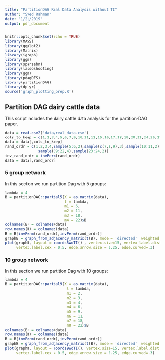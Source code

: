 ```yaml
---
title: "PartitionDAG Real Data Analysis without TI"
author: "Syed Rahman"
date: "1/21/2019"
output: pdf_document
---
```


```r
knitr::opts_chunk$set(echo = TRUE)
library(MASS)
library(ggplot2)
library(Matrix)
library(igraph)
library(ggm)
library(sparsebn)
library(lassoshooting)
library(ggm)
library(pdagDFS)
library(partitionDAG)
library(dplyr)
source('graph_plotting_prep.R')
```

## Partition DAG dairy cattle data

This script includes the dairy cattle data analysis for the partition-DAG paper. 

```r
data = read.csv2('data/real_data.csv')
cols_to_keep = c(1,2,3,4,5,6,7,9,10,11,12,15,16,17,18,19,20,21,24,26,27,28,29,30)
data = data[,cols_to_keep]
rand_ordr = c(1,2,3,4,sample(5:6,2),sample(c(7,8,9),3),sample(10:11,2),sample(12:18,7),
               sample(19:22,4),sample(23:24,2))
inv_rand_ordr = invPerm(rand_ordr)
data = data[,rand_ordr]
```

### 5 group network

In this section we run partition Dag with 5 groups:

```r
lambda = 4
B = partitionDAG::partial5(X = as.matrix(data),
                           l = lambda, 
                           m1 = 6, 
                           m2 = 11, 
                           m3 = 18, 
                           m4 = 22)$B
colnames(B) = colnames(data)
row.names(B) = colnames(data)
B = B[invPerm(rand_ordr),invPerm(rand_ordr)]
graphB = graph_from_adjacency_matrix(t(B), mode = 'directed', weighted = TRUE, diag = FALSE)
plot(graphB, layout = coords5woTI() , vertex.size=15, vertex.label.dist = .1, vertex.color = 'SkyBlue2',
     vertex.label.cex = 0.5, edge.arrow.size = 0.25, edge.curved=.3)


```



### 10 group network

In this section we run partition Dag with 10 groups:

```r
lambda = 4
B = partitionDAG::partial9(X = as.matrix(data),
                            l = lambda, 
                            m1 = 2, 
                            m2 = 3, 
                            m3 = 4, 
                            m4 = 6, 
                            m5 = 9,
                            m6 = 11, 
                            m7 = 18, 
                            m8 = 22)$B
colnames(B) = colnames(data)
row.names(B) = colnames(data)
B = B[invPerm(rand_ordr),invPerm(rand_ordr)]
graphB = graph_from_adjacency_matrix(t(B), mode = 'directed', weighted = TRUE, diag = FALSE)
plot(graphB, layout = coords9woTI(), vertex.size=15, vertex.label.dist = .1, vertex.color = 'SkyBlue2',
     vertex.label.cex = 0.5, edge.arrow.size = 0.25, edge.curved=.3)
```

